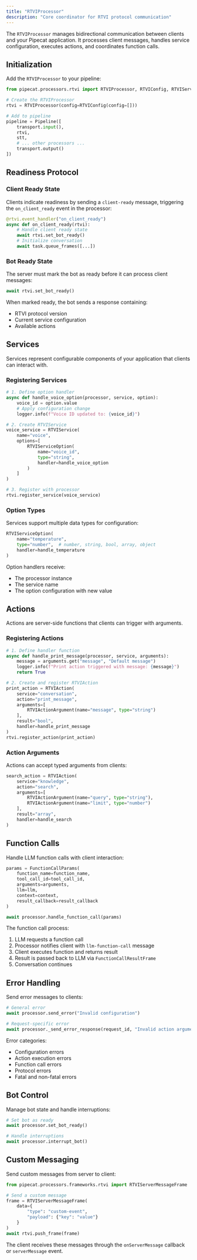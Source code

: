```yaml
---
title: "RTVIProcessor"
description: "Core coordinator for RTVI protocol communication"
---
```


The `RTVIProcessor` manages bidirectional communication between clients and your Pipecat application. It processes client messages, handles service configuration, executes actions, and coordinates function calls.

## Initialization

Add the `RTVIProcessor` to your pipeline:

```python
from pipecat.processors.rtvi import RTVIProcessor, RTVIConfig, RTVIServiceConfig

# Create the RTVIProcessor
rtvi = RTVIProcessor(config=RTVIConfig(config=[]))

# Add to pipeline
pipeline = Pipeline([
    transport.input(),
    rtvi,
    stt,
    # ... other processors ...
    transport.output()
])
```

## Readiness Protocol

### Client Ready State

Clients indicate readiness by sending a `client-ready` message, triggering the `on_client_ready` event in the processor:

```python
@rtvi.event_handler("on_client_ready")
async def on_client_ready(rtvi):
    # Handle client ready state
    await rtvi.set_bot_ready()
    # Initialize conversation
    await task.queue_frames([...])
```

### Bot Ready State

The server must mark the bot as ready before it can process client messages:

```python
await rtvi.set_bot_ready()
```

When marked ready, the bot sends a response containing:

- RTVI protocol version
- Current service configuration
- Available actions

## Services

Services represent configurable components of your application that clients can interact with.

### Registering Services

```python
# 1. Define option handler
async def handle_voice_option(processor, service, option):
    voice_id = option.value
    # Apply configuration change
    logger.info(f"Voice ID updated to: {voice_id}")

# 2. Create RTVIService
voice_service = RTVIService(
    name="voice",
    options=[
        RTVIServiceOption(
            name="voice_id",
            type="string",
            handler=handle_voice_option
        )
    ]
)

# 3. Register with processor
rtvi.register_service(voice_service)
```

### Option Types

Services support multiple data types for configuration:

```python
RTVIServiceOption(
    name="temperature",
    type="number",  # number, string, bool, array, object
    handler=handle_temperature
)
```

Option handlers receive:

- The processor instance
- The service name
- The option configuration with new value

## Actions

Actions are server-side functions that clients can trigger with arguments.

### Registering Actions

```python
# 1. Define handler function
async def handle_print_message(processor, service, arguments):
    message = arguments.get("message", "Default message")
    logger.info(f"Print action triggered with message: {message}")
    return True

# 2. Create and register RTVIAction
print_action = RTVIAction(
    service="conversation",
    action="print_message",
    arguments=[
        RTVIActionArgument(name="message", type="string")
    ],
    result="bool",
    handler=handle_print_message
)
rtvi.register_action(print_action)
```

### Action Arguments

Actions can accept typed arguments from clients:

```python
search_action = RTVIAction(
    service="knowledge",
    action="search",
    arguments=[
        RTVIActionArgument(name="query", type="string"),
        RTVIActionArgument(name="limit", type="number")
    ],
    result="array",
    handler=handle_search
)
```

## Function Calls

Handle LLM function calls with client interaction:

```python
params = FunctionCallParams(
    function_name=function_name,
    tool_call_id=tool_call_id,
    arguments=arguments,
    llm=llm,
    context=context,
    result_callback=result_callback
)

await processor.handle_function_call(params)
```

The function call process:

1. LLM requests a function call
2. Processor notifies client with `llm-function-call` message
3. Client executes function and returns result
4. Result is passed back to LLM via `FunctionCallResultFrame`
5. Conversation continues

## Error Handling

Send error messages to clients:

```python
# General error
await processor.send_error("Invalid configuration")

# Request-specific error
await processor._send_error_response(request_id, "Invalid action arguments")
```

Error categories:

- Configuration errors
- Action execution errors
- Function call errors
- Protocol errors
- Fatal and non-fatal errors

## Bot Control

Manage bot state and handle interruptions:

```python
# Set bot as ready
await processor.set_bot_ready()

# Handle interruptions
await processor.interrupt_bot()
```

## Custom Messaging

Send custom messages from server to client:

```python
from pipecat.processors.frameworks.rtvi import RTVIServerMessageFrame

# Send a custom message
frame = RTVIServerMessageFrame(
    data={
        "type": "custom-event",
        "payload": {"key": "value"}
    }
)
await rtvi.push_frame(frame)
```

The client receives these messages through the `onServerMessage` callback or `serverMessage` event.
